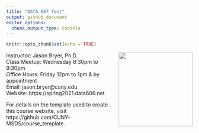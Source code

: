 ```yaml
---
title: "DATA 607 Test"
output: github_document
editor_options: 
  chunk_output_type: console
---
```


```r
knitr::opts_chunk$set(echo = TRUE)
```

<a href='https://tagensingh.github.io/data607test0701'><img src='website/static/images/course_logo.png' align="right" height="200" /></a>

Instructor: Jason Bryer, Ph.D.  
Class Meetup: Wednesday 8:30pm to 9:30pm  
Office Hours: Friday 12pm to 1pm & by appointment  
Email: jason.bryer@cuny.edu  
Website: https://spring2021.data606.net  

For details on the template used to create this course website, visit https://github.com/CUNY-MSDS/course_template.

